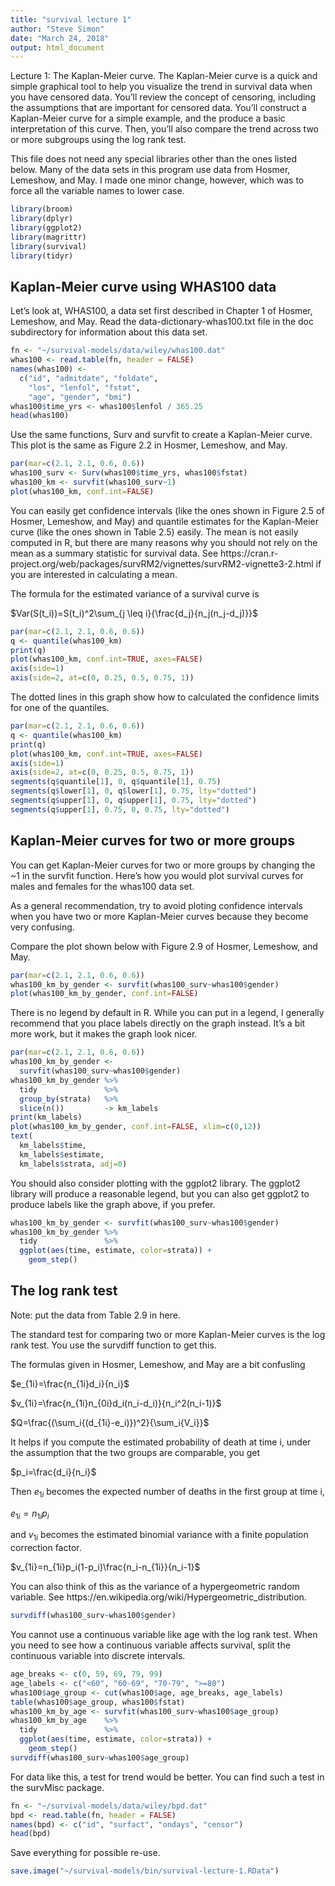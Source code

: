 ```yaml
---
title: "survival lecture 1"
author: "Steve Simon"
date: "March 24, 2018"
output: html_document
---
```


Lecture 1: The Kaplan-Meier curve. The Kaplan-Meier curve is a quick and simple graphical tool to help you visualize the trend in survival data when you have censored data. You'll review the concept of censoring, including the assumptions that are important for censored data. You'll construct a Kaplan-Meier curve for a simple example, and the produce a basic interpretation of this curve. Then, you'll also compare the trend across two or more subgroups using the log rank test.

This file does not need any special libraries other than the ones listed below. Many of the data sets in this program use data from Hosmer, Lemeshow, and May. I made one minor change, however, which was to force all the variable names to lower case.

```r
library(broom)
library(dplyr)
library(ggplot2)
library(magrittr)
library(survival)
library(tidyr)
```


## Kaplan-Meier curve using WHAS100 data

Let's look at, WHAS100, a data set first described in Chapter 1 of Hosmer, Lemeshow, and May. Read the data-dictionary-whas100.txt file in the doc subdirectory for information about this data set.

```r
fn <- "~/survival-models/data/wiley/whas100.dat" 
whas100 <- read.table(fn, header = FALSE) 
names(whas100) <- 
  c("id", "admitdate", "foldate",
    "los", "lenfol", "fstat",
    "age", "gender", "bmi")
whas100$time_yrs <- whas100$lenfol / 365.25
head(whas100)
```

Use the same functions, Surv and survfit to create a Kaplan-Meier curve. This plot is the same as Figure 2.2 in Hosmer, Lemeshow, and May.

```r
par(mar=c(2.1, 2.1, 0.6, 0.6))
whas100_surv <- Surv(whas100$time_yrs, whas100$fstat)
whas100_km <- survfit(whas100_surv~1)
plot(whas100_km, conf.int=FALSE)
```

You can easily get confidence intervals (like the ones shown in Figure 2.5 of Hosmer, Lemeshow, and May) and quantile estimates for the Kaplan-Meier curve (like the ones shown in Table 2.5) easily. The mean is not easily computed in R, but there are many reasons why you should not rely on the mean as a summary statistic for survival data. See https://cran.r-project.org/web/packages/survRM2/vignettes/survRM2-vignette3-2.html if you are interested in calculating a mean.

The formula for the estimated variance of a survival curve is

$Var(S(t_i))=S(t_i)^2\sum_{j \leq i}{\frac{d_j}{n_j(n_j-d_j)}}$

```r
par(mar=c(2.1, 2.1, 0.6, 0.6))
q <- quantile(whas100_km)
print(q)
plot(whas100_km, conf.int=TRUE, axes=FALSE)
axis(side=1)
axis(side=2, at=c(0, 0.25, 0.5, 0.75, 1))
```

The dotted lines in this graph show how to calculated the confidence limits for one of the quantiles.

```r
par(mar=c(2.1, 2.1, 0.6, 0.6))
q <- quantile(whas100_km)
print(q)
plot(whas100_km, conf.int=TRUE, axes=FALSE)
axis(side=1)
axis(side=2, at=c(0, 0.25, 0.5, 0.75, 1))
segments(q$quantile[1], 0, q$quantile[1], 0.75)
segments(q$lower[1], 0, q$lower[1], 0.75, lty="dotted")
segments(q$upper[1], 0, q$upper[1], 0.75, lty="dotted")
segments(q$upper[1], 0.75, 0, 0.75, lty="dotted")
```

## Kaplan-Meier curves for two or more groups

You can get Kaplan-Meier curves for two or more groups by changing the ~1 in the survfit function. Here's how you would plot survival curves for males and females for the whas100 data set.

As a general recommendation, try to avoid ploting confidence intervals when you have two or more Kaplan-Meier curves because they become very confusing.

Compare the plot shown below with Figure 2.9 of Hosmer, Lemeshow, and May.

```r
par(mar=c(2.1, 2.1, 0.6, 0.6))
whas100_km_by_gender <- survfit(whas100_surv~whas100$gender)
plot(whas100_km_by_gender, conf.int=FALSE)
```

There is no legend by default in R. While you can put in a legend, I generally recommend that you place labels directly on the graph instead. It's a bit more work, but it makes the graph look nicer.

```r
par(mar=c(2.1, 2.1, 0.6, 0.6))
whas100_km_by_gender <-
  survfit(whas100_surv~whas100$gender)
whas100_km_by_gender %>%
  tidy               %>%
  group_by(strata)   %>%
  slice(n())         -> km_labels
print(km_labels)
plot(whas100_km_by_gender, conf.int=FALSE, xlim=c(0,12))
text(
  km_labels$time, 
  km_labels$estimate, 
  km_labels$strata, adj=0)
```

You should also consider plotting with the ggplot2 library. The ggplot2 library will produce a reasonable legend, but you can also get ggplot2 to produce labels like the graph above, if you prefer.

```r
whas100_km_by_gender <- survfit(whas100_surv~whas100$gender)
whas100_km_by_gender %>%
  tidy               %>%
  ggplot(aes(time, estimate, color=strata)) +
    geom_step()
```

## The log rank test

Note: put the data from Table 2.9 in here.

The standard test for comparing two or more Kaplan-Meier curves is the log rank test. You use the survdiff function to get this.

The formulas given in Hosmer, Lemeshow, and May are a bit confusling

$e_{1i}=\frac{n_{1i}d_i}{n_i}$

$v_{1i}=\frac{n_{1i}n_{0i}d_i(n_i-d_i)}{n_i^2(n_i-1)}$

$Q=\frac{(\sum_i{(d_{1i}-e_i)})^2}{\sum_i{V_i}}$

It helps if you compute the estimated probability of death at time i, under the assumption that the two groups are comparable, you get

$p_i=\frac{d_i}{n_i}$

Then $e_{1i}$ becomes the expected number of deaths in the first group at time i, 

$e_{1i}=n_{1i}p_i$

and $v_{1i}$ becomes the estimated binomial variance with a finite population correction factor.

$v_{1i}=n_{1i}p_i(1-p_i)\frac{n_i-n_{1i}}{n_i-1}$

You can also think of this as the variance of a hypergeometric random variable. See https://en.wikipedia.org/wiki/Hypergeometric_distribution.

```r
survdiff(whas100_surv~whas100$gender)
```

You cannot use a continuous variable like age with the log rank test. When you need to see how a continuous variable affects survival, split the continuous variable into discrete intervals.

```r
age_breaks <- c(0, 59, 69, 79, 99)
age_labels <- c("<60", "60-69", "70-79", ">=80")
whas100$age_group <- cut(whas100$age, age_breaks, age_labels)
table(whas100$age_group, whas100$fstat)
whas100_km_by_age <- survfit(whas100_surv~whas100$age_group)
whas100_km_by_age    %>%
  tidy               %>%
  ggplot(aes(time, estimate, color=strata)) +
    geom_step()
survdiff(whas100_surv~whas100$age_group)
```

For data like this, a test for trend would be better. You can find such a test in the survMisc package.

```r
fn <- "~/survival-models/data/wiley/bpd.dat" 
bpd <- read.table(fn, header = FALSE) 
names(bpd) <- c("id", "surfact", "ondays", "censor")
head(bpd)
```

Save everything for possible re-use.

```r
save.image("~/survival-models/bin/survival-lecture-1.RData")
```